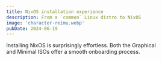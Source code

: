 ```yaml
---
title: NixOS installation experience
description: From a `common` Linux distro to NixOS
image: 'character-reimu.webp'
pubDate: 2024-06-19
---
```


Installing NixOS is surprisingly effortless. Both the Graphical  
and Minimal ISOs offer a smooth onboarding process.  